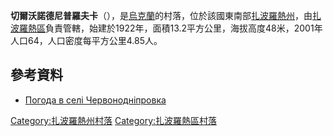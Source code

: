 {{coord|47|34|8|N|34|58|3|E|scale:100000|display=title}}

'''切爾沃諾德尼普羅夫卡'''（{{lang-uk|Червонодніпровка}}），是[[烏克蘭|烏克蘭]]的村落，位於該國東南部[[扎波羅熱州|扎波羅熱州]]，由[[扎波羅熱區|扎波羅熱區]]負責管轄，始建於1922年，面積13.2平方公里，海拔高度48米，2001年人口64，人口密度每平方公里4.85人。

==參考資料==
* [http://weather.in.ua/ua/zaporozhskaja/28180 Погода в селі Червонодніпровка] {{Wayback|url=http://weather.in.ua/ua/zaporozhskaja/28180 |date=20150113072929 }}

[[Category:扎波羅熱州村落|Category:扎波羅熱州村落]]
[[Category:扎波羅熱區村落|Category:扎波羅熱區村落]]


{{Zaporizhia-geo-stub}}